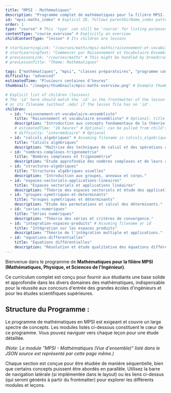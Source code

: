 ```yaml
---
title: "MPSI - Mathématiques"
description: "Programme complet de mathématiques pour la filière MPSI. Ce curriculum couvre un large éventail de sujets, des fondements logiques à l'algèbre avancée et à l'analyse."
id: "mpsi-maths_index" # Explicit ID, follows parentDirName_index pattern
order: 1 
type: "course" # This 'type' can still be 'course' for listing purposes
contentType: "course_overview" # Explicitly an overview
childContentType: "lesson" # Its children are lessons

# startLearningLink: "/courses/maths/mpsi-maths/raisonnement-et-vocabulaire-ensembliste" # Can be derived or kept
# startLearningText: "Commencer par Raisonnement et Vocabulaire Ensembliste"
# prevLessonLink: "/courses/maths" # This might be handled by breadcrumbs or layout
# prevLessonTitle: "Thème: Mathématiques"

tags: ["mathématiques", "mpsi", "classes préparatoires", "programme complet"]
difficulty: "advanced" 
estimatedTime: "Plusieurs centaines d'heures" 
thumbnail: "/images/thumbnails/mpsi-maths-overview.png" # Example thumbnail path

# Explicit list of children (lessons)
# The 'id' here should match the 'id' in the frontmatter of the lesson's .mdx file,
# or its filename (without .mdx) if the lesson file has no 'id'.
children:
  - id: "raisonnement-et-vocabulaire-ensembliste"
    title: "Raisonnement et vocabulaire ensembliste" # Optional: title override for this list
    description: "Introduction aux concepts fondamentaux de la théorie des ensembles." # Optional
    # estimatedTime: "10 heures" # Optional: can be pulled from child's frontmatter
    # difficulty: "intermédiaire" # Optional
  - id: "calculs_algebriques" # Assuming filename is calculs_algebriques.mdx or id is 'calculs_algebriques'
    title: "Calculs algébriques"
    description: "Maîtrise des techniques de calcul et des opérations algébriques."
  - id: "nombres-complexes-trigonometrie"
    title: "Nombres complexes et trigonométrie"
    description: "Étude approfondie des nombres complexes et de leurs applications en trigonométrie."
  - id: "structures-algebriques"
    title: "Structures algébriques usuelles"
    description: "Introduction aux groupes, anneaux et corps."
  - id: "espaces-vectoriels-applications-lineaires"
    title: "Espaces vectoriels et applications linéaires"
    description: "Théorie des espaces vectoriels et étude des applications linéaires."
  - id: "groupes-symetriques-et-determinants"
    title: "Groupes symétriques et déterminants"
    description: "Étude des permutations et calcul des déterminants."
  - id: "series-numeriques"
    title: "Séries numériques"
    description: "Théorie des séries et critères de convergence."
  - id: "integration-espaces-produits" # Assuming filename or id
    title: "Intégration sur les espaces produits"
    description: "Théorie de l'intégration multiple et applications."
  - id: "equations-differentielles"
    title: "Équations différentielles"
    description: "Résolution et étude qualitative des équations différentielles."
---
```


Bienvenue dans le programme de **Mathématiques pour la filière MPSI (Mathématiques, Physique, et Sciences de l'Ingénieur)**.

Ce curriculum complet est conçu pour fournir aux étudiants une base solide et approfondie dans les divers domaines des mathématiques, indispensable pour la réussite aux concours d'entrée des grandes écoles d'ingénieurs et pour les études scientifiques supérieures.

## Structure du Programme :

Le programme de mathématiques en MPSI est exigeant et couvre un large spectre de concepts. Les modules listés ci-dessous constituent le cœur de ce programme. Vous pouvez naviguer vers chaque leçon pour une étude détaillée.

<!-- 
The explicit list of lessons that was previously here can be removed, 
as this information is now in the frontmatter's 'children' array and will be
rendered dynamically by the Svelte component responsible for displaying course overviews.
-->

*(Note: Le module "MPSI - Mathématiques (Vue d'ensemble)" listé dans le JSON source est représenté par cette page même.)*

Chaque section est conçue pour être étudiée de manière séquentielle, bien que certains concepts puissent être abordés en parallèle. Utilisez la barre de navigation latérale (si implémentée dans le layout) ou les liens ci-dessus (qui seront générés à partir du frontmatter) pour explorer les différents modules et leçons.
